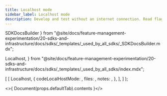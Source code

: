 ```yaml
---
title: Localhost mode
sidebar_label: Localhost mode
description: Develop and test without an internet connection. Read flag and segment definitions from a file.
---
```


  SDKDocsBuilder
} from "@site/docs/feature-management-experimentation/20-sdks-and-infrastructure/docs/sdks/_templates/_used_by_all_sdks/_SDKDocsBuilder.mdx";

  Localhost,
} from "@site/docs/feature-management-experimentation/20-sdks-and-infrastructure/docs/sdks/_templates/_used_by_all_sdks/index.mdx";


  [
    [
      Localhost,
      {
        codeLocalHostMode: <LocalhostMode />,
        files: <Files />,
        notes: <Notes />,
      },
    ],
  ]
);

<>{ Document(props.defaultTab).contents }</>